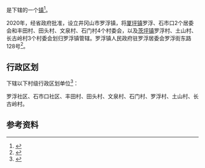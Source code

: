{{中国乡级行政区|36/08/81/110/000}}

'''{{PAGENAMEBASE}}'''是{{PRC admin/fullname|36/08/81/110/000|3}}下辖的一个[[行政建制镇|镇]]<ref>{{PRC admin/ref sgc|{{PRC admin/parent|36/08/81/110/000}}}}</ref>。

2020年，经省政府批准，设立井冈山市罗浮镇，将[[厦坪镇|厦坪镇]]罗浮、石市口2个居委会和丰田村、田头村、文泉村、石门村4个村委会，以及[[茨坪镇|茨坪镇]]罗浮村、土山村、长古岭村3个村委会划归罗浮镇管辖。罗浮镇人民政府驻罗浮居委会罗浮街东路128号<ref>{{cite web |title=2020年度江西省行政区划变更公告 |url=http://mzt.jiangxi.gov.cn/art/2021/1/15/art_34686_3062842.html?ivk_sa=1024320u |website=江西省民政厅}}</ref>。

== 行政区划 ==
{{PAGENAMEBASE}}下辖以下村级行政区划单位<ref>{{PRC admin/ref sgc|36/08/81/110/000}}</ref>：

罗浮社区、石市口社区、丰田村、田头村、文泉村、石门村、罗浮村、土山村、长古岭村。

== 参考资料 ==
{{reflist}}

{{江西行政区划小作品}}
{{PRC admin/navcat|36/08/81/110/000}}